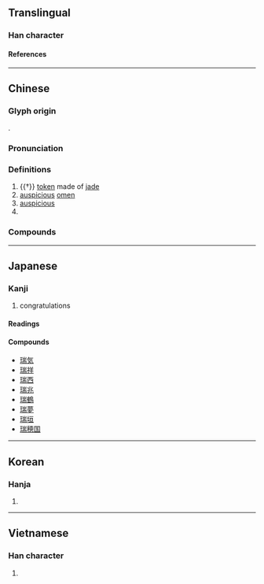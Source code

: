 {{character info/new}}
==Translingual==

===Han character===
{{Han char|rn=96|rad=玉|as=09|sn=13|four=12127|canj=MGUMB|ids=⿰𤣩耑}}

====References====
{{Han ref|kx=0738.090|dkj=21131|dj=1148.280|hdz=21126.100|uh=745E}}

----

==Chinese==
{{zh-forms}}

===Glyph origin===
{{Han etyl}}
{{Han compound|玉|耑|ls=psc|c1=s|c2=p|t1=jade}}.

===Pronunciation===
{{zh-pron
|m=ruì
|m-s=sui4/rui4
|c=seoi6
|c-t=
|g=
|h=pfs=sui
|j=
|mb=sṳ̄
|md=
|mn=sūi
|mn-t=sui6
|w=
|x=
|mc=y
|oc=y
|cat=n,a,pn
}}

===Definitions===
{{zh-hanzi}}

# {{†}} [[token]] made of [[jade]]
# [[auspicious]] [[omen]]
# [[auspicious]]
# {{surname|lang=zh}}

===Compounds===
{{zh-der|符瑞|瑞典|瑞符|瑞氣|瑞簽|瑞士|瑞雪|瑞芝|祥瑞|仙蒂瑞拉|國家祥瑞|六瑞|仁瑞|天中五瑞|委內瑞拉|人瑞|天瑞|國瑞|格瑞那達|瑞草|瑞氣祥雲|祥雲瑞彩|瑞香|海瑞罷官|祥麟瑞鳳|皮瑞|瑞獸|瑞靄|祥雲瑞氣|瑞徵|瑞雲|瑞芳|瑞麥|瑞腦|瑞穗鄉|瑞相|瑞玉|瑞士聯邦|瑞兆|瑞應|瑞典王國|賴比瑞亞|門闌藹瑞|瑞爾|瑞穗|瑞平}}

----

==Japanese==

===Kanji===
{{ja-kanji|grade=|rs=玉09}}

# congratulations

====Readings====
{{ja-readings
|goon=ずい
|kanon=すい
|kun=みず-<みづ-, しるし-, みつ-, たま-, めでた-い
}}

====Compounds====
* [[瑞気]]
* [[瑞祥]]
* [[瑞西]]
* [[瑞兆]]
* [[瑞鶴]]
* [[瑞夢]]
* [[瑞垣]]
* [[瑞穂国]]

----

==Korean==

===Hanja===
{{ko-hanja|hangeul=서|eumhun=|rv=seo|mr=sŏ|y=se}}

# {{defn|lang=ko|sort=玉09}}

----

==Vietnamese==

===Han character===
{{vi-hantu|[[thuỵ]], [[thụy]]|rs=玉09}}

# {{defn|lang=vi|sort=玉09}}